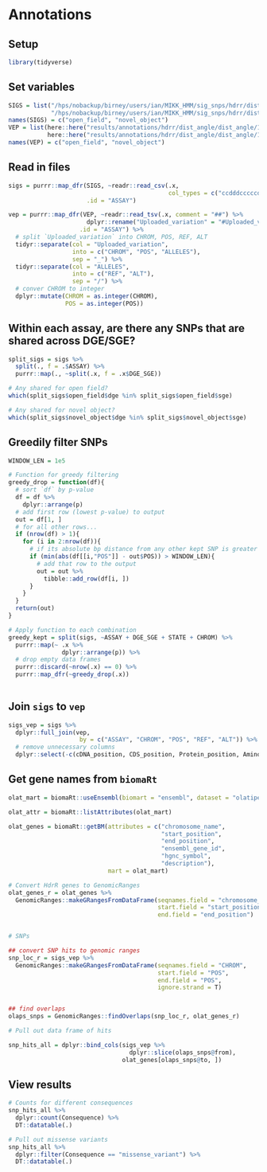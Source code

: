 # Annotations

## Setup

```r
library(tidyverse)
```

## Set variables

```r
SIGS = list("/hps/nobackup/birney/users/ian/MIKK_HMM/sig_snps/hdrr/dist_angle/dist_angle/15/5000/0.8/invnorm/open_field_sigs.csv",
            "/hps/nobackup/birney/users/ian/MIKK_HMM/sig_snps/hdrr/dist_angle/dist_angle/15/5000/0.8/invnorm/novel_object_sigs.csv")
names(SIGS) = c("open_field", "novel_object")
VEP = list(here::here("results/annotations/hdrr/dist_angle/dist_angle/15/5000/0.8/invnorm/open_field_vep_out.txt"),
           here::here("results/annotations/hdrr/dist_angle/dist_angle/15/5000/0.8/invnorm/novel_object_vep_out.txt"))
names(VEP) = c("open_field", "novel_object")
```

## Read in files

```r
sigs = purrr::map_dfr(SIGS, ~readr::read_csv(.x,
                                             col_types = c("ccdddcccccdddd")),
                      .id = "ASSAY")

vep = purrr::map_dfr(VEP, ~readr::read_tsv(.x, comment = "##") %>% 
                      dplyr::rename("Uploaded_variation" = "#Uploaded_variation"),
                    .id = "ASSAY") %>% 
  # split `Uploaded_variation` into CHROM, POS, REF, ALT
  tidyr::separate(col = "Uploaded_variation",
                  into = c("CHROM", "POS", "ALLELES"),
                  sep = "_") %>% 
  tidyr::separate(col = "ALLELES",
                  into = c("REF", "ALT"),
                  sep = "/") %>% 
  # conver CHROM to integer
  dplyr::mutate(CHROM = as.integer(CHROM),
                POS = as.integer(POS))
```

## Within each assay, are there any SNPs that are shared across DGE/SGE?

```r
split_sigs = sigs %>% 
  split(., f = .$ASSAY) %>% 
  purrr::map(., ~split(.x, f = .x$DGE_SGE))

# Any shared for open field?
which(split_sigs$open_field$dge %in% split_sigs$open_field$sge)

# Any shared for novel object?
which(split_sigs$novel_object$dge %in% split_sigs$novel_object$sge)
```

## Greedily filter SNPs

```r
WINDOW_LEN = 1e5

# Function for greedy filtering
greedy_drop = function(df){
  # sort `df` by p-value
  df = df %>% 
    dplyr::arrange(p)
  # add first row (lowest p-value) to output
  out = df[1, ]
  # for all other rows...
  if (nrow(df) > 1){
    for (i in 2:nrow(df)){
      # if its absolute bp distance from any other kept SNP is greater than the window length
      if (min(abs(df[[i,"POS"]] - out$POS)) > WINDOW_LEN){
        # add that row to the output
        out = out %>% 
          tibble::add_row(df[i, ])
      }
    }    
  }
  return(out)
}

# Apply function to each combination
greedy_kept = split(sigs, ~ASSAY + DGE_SGE + STATE + CHROM) %>% 
  purrr::map(~ .x %>% 
               dplyr::arrange(p)) %>% 
  # drop empty data frames
  purrr::discard(~nrow(.x) == 0) %>% 
  purrr::map_dfr(~greedy_drop(.x))
  

```

## Join `sigs` to `vep`

```r
sigs_vep = sigs %>% 
  dplyr::full_join(vep,
                    by = c("ASSAY", "CHROM", "POS", "REF", "ALT")) %>% 
  # remove unnecessary columns
  dplyr::select(-c(cDNA_position, CDS_position, Protein_position, Amino_acids, Codons, Existing_variation))

```


## Get gene names from `biomaRt`

```r
olat_mart = biomaRt::useEnsembl(biomart = "ensembl", dataset = "olatipes_gene_ensembl", mirror = "uswest")

olat_attr = biomaRt::listAttributes(olat_mart)

olat_genes = biomaRt::getBM(attributes = c("chromosome_name",
                                           "start_position",
                                           "end_position",
                                           "ensembl_gene_id",
                                           "hgnc_symbol",
                                           "description"),
                            mart = olat_mart) 

# Convert HdrR genes to GenomicRanges
olat_genes_r = olat_genes %>% 
  GenomicRanges::makeGRangesFromDataFrame(seqnames.field = "chromosome_name",
                                          start.field = "start_position",
                                          end.field = "end_position")


# SNPs

## convert SNP hits to genomic ranges
snp_loc_r = sigs_vep %>% 
  GenomicRanges::makeGRangesFromDataFrame(seqnames.field = "CHROM",
                                          start.field = "POS",
                                          end.field = "POS",
                                          ignore.strand = T)


## find overlaps
olaps_snps = GenomicRanges::findOverlaps(snp_loc_r, olat_genes_r)

# Pull out data frame of hits

snp_hits_all = dplyr::bind_cols(sigs_vep %>% 
                                  dplyr::slice(olaps_snps@from),
                                olat_genes[olaps_snps@to, ])

```

## View results

```r
# Counts for different consequences
snp_hits_all %>% 
  dplyr::count(Consequence) %>% 
  DT::datatable(.)

# Pull out missense variants
snp_hits_all %>% 
  dplyr::filter(Consequence == "missense_variant") %>% 
  DT::datatable(.)
```

